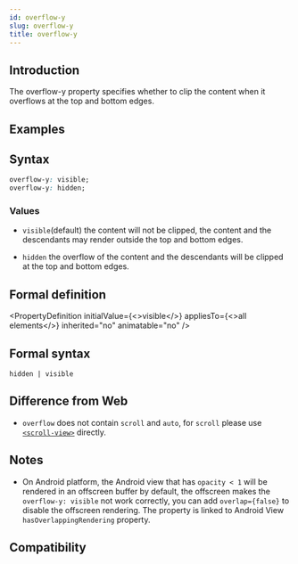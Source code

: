 ```yaml
---
id: overflow-y
slug: overflow-y
title: overflow-y
---
```


## Introduction

The overflow-y property specifies whether to clip the content when it overflows at the top and bottom edges.

## Examples


<Go
  example="css-api"
  defaultFile="src/overflow-y/App.tsx"
  img="https://lf-lynx.tiktok-cdns.com/obj/lynx-artifacts-oss-sg/lynx-website/assets/doc/css/overflow.jpg"
  entry="src/overflow-y"
  defaultEntryFile="dist/overflow-y.lynx.bundle"
/>

## Syntax

```css
overflow-y: visible;
overflow-y: hidden;
```

### Values

- `visible`(default) the content will not be clipped, the content and the descendants may render outside the top and bottom edges.

- `hidden` the overflow of the content and the descendants will be clipped at the top and bottom edges.

## Formal definition


<PropertyDefinition
  initialValue={<>visible</>}
  appliesTo={<>all elements</>}
  inherited="no"
  animatable="no"
/>

## Formal syntax

```
hidden | visible
```

## Difference from Web

- `overflow` does not contain `scroll` and `auto`, for `scroll` please use [`<scroll-view>`](api/elements/built-in/scroll-view) directly.

## Notes

- On Android platform, the Android view that has `opacity < 1` will be rendered in an offscreen buffer by default, the offscreen makes the `overflow-y: visible` not work correctly, you can add `overlap={false}` to disable the offscreen rendering. The property is linked to Android View `hasOverlappingRendering` property.

## Compatibility


<LegacyCompatTable metadata="css/properties/overflow-y" />
